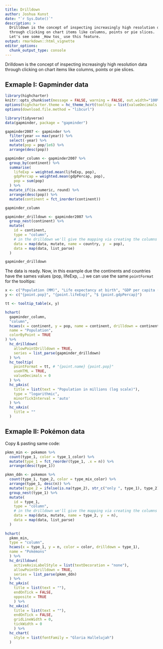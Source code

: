 ```yaml
---
title: Drilldown
author: Joshua Kunst
date: "`r Sys.Date()`"
description: >
  Drilldown is the concept of inspecting increasingly high resolution data
  through clicking on chart items like columns, points or pie slices. 
  Let's see some _How tos_ use this feature.
output: rmarkdown::html_vignette
editor_options: 
  chunk_output_type: console
---
```


<script>
$(document).ready(function(){ 
  el = $(".page-header > h1")
  icon = "arrow-down"
  text = el.text()
  text_new = "<span class=\"fa fa-" + icon  + "\"></span> " + text
  el.html(text_new) 
}) ;
</script>

Drilldown is the concept of inspecting increasingly high resolution data
through clicking on chart items like columns, points or pie slices.

## Exmaple I: Gapminder data

```r
library(highcharter)
knitr::opts_chunk$set(message = FALSE, warning = FALSE, out.width="100%")
options(highcharter.theme = hc_theme_hcrt(tooltip = list(valueDecimals = 2)))
options(download.file.method = "libcurl")
```


```r
library(tidyverse)
data(gapminder, package = "gapminder")

gapminder2007 <- gapminder %>% 
  filter(year == max(year)) %>% 
  select(-year) %>% 
  mutate(pop = pop/1e6) %>% 
  arrange(desc(pop))

gapminder_column <- gapminder2007 %>%
  group_by(continent) %>% 
  summarise(
    lifeExp = weighted.mean(lifeExp, pop),
    gdpPercap = weighted.mean(gdpPercap, pop),
    pop = sum(pop)
  ) %>% 
  mutate_if(is.numeric, round) %>% 
  arrange(desc(pop)) %>% 
  mutate(continent = fct_inorder(continent))

gapminder_column

gapminder_drilldown <- gapminder2007 %>% 
  group_nest(continent) %>% 
  mutate(
    id = continent,
    type = "column",
    # in the drilldown we'll give the mapping via creating the columns
    data = map(data, mutate, name = country, y  = pop),
    data = map(data, list_parse)
  )

gapminder_drilldown
```

The data is ready. Now, in this example due the continents and countries have
the sames values (pop, lifeExp, ...) we can use the same `pointFormat` for 
the tooltips:


```r
x <- c("Population (MM)", "Life expectancy at birth", "GDP per capita (US$)")
y <- c("{point.pop}", "{point.lifeExp}", "$ {point.gdpPercap}")

tt <- tooltip_table(x, y)

hchart(
  gapminder_column,
  "column",
  hcaes(x = continent, y = pop, name = continent, drilldown = continent),
  name = "Population",
  colorByPoint = TRUE
) %>% 
  hc_drilldown(
    allowPointDrilldown = TRUE,
    series = list_parse(gapminder_drilldown)
  ) %>% 
  hc_tooltip(
    pointFormat = tt, # "{point.name} {point.pop}"
    useHTML = TRUE,
    valueDecimals = 0
  ) %>% 
  hc_yAxis(
    title = list(text = "Population in millions (log scale)"),
    type = "logarithmic",
    minorTickInterval = 'auto'
  ) %>% 
  hc_xAxis(
    title = ""
  )
```

## Exmaple II: Pokémon data

Copy & pasting same code:

```r
pkmn_min <- pokemon %>% 
  count(type_1, color = type_1_color) %>% 
  mutate(type_1 = fct_reorder(type_1, .x = n)) %>% 
  arrange(desc(type_1))

pkmn_ddn <- pokemon %>% 
  count(type_1, type_2, color = type_mix_color) %>% 
  arrange(type_1, desc(n)) %>% 
  mutate(type_2 = ifelse(is.na(type_2), str_c("only ", type_1), type_2)) %>% 
  group_nest(type_1) %>% 
  mutate(
    id = type_1,
    type = "column",
    # in the drilldown we'll give the mapping via creating the columns
    data = map(data, mutate, name = type_2, y  = n),
    data = map(data, list_parse)
  )
  
hchart(
  pkmn_min, 
  type = "column",
  hcaes(x = type_1, y = n, color = color, drilldown = type_1),
  name = "Pokémons"
  ) %>% 
  hc_drilldown(
    activeAxisLabelStyle = list(textDecoration = "none"),
    allowPointDrilldown = TRUE,
    series = list_parse(pkmn_ddn)
  ) %>% 
  hc_yAxis(
    title = list(text = ""),
    endOnTick = FALSE,
    opposite = TRUE
    ) %>%
  hc_xAxis(
    title = list(text = ""),
    endOnTick = FALSE,
    gridLineWidth = 0,
    tickWidth = 0
    ) %>% 
  hc_chart(
    style = list(fontFamily = "Gloria Hallelujah")
  ) 
```


